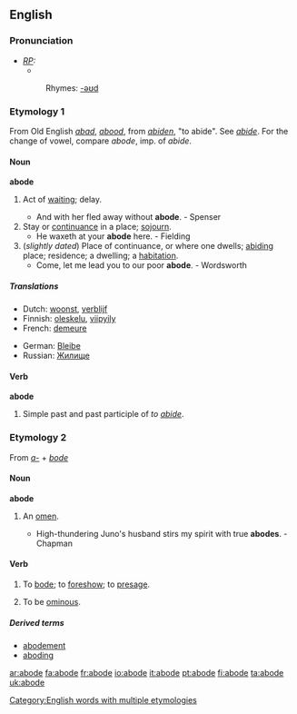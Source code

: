 ==English==
[[Category:English words with multiple etymologies]]

===Pronunciation===
* ''[[RP]]:''
** {{IPA|/əˈbəʊd/}}
*:Rhymes: [[Rhymes:English:-əʊd|-əʊd]]

===Etymology 1===
From Old English ''[[abad]]'', ''[[abood]]'', from ''[[abiden]]'', "to abide". See ''[[abide]]''. For the change of vowel, compare ''abode'', imp. of ''abide''.

====Noun====
'''abode'''
# {{obsolete}} Act of [[waiting]]; delay.
#* And with her fled away without '''abode'''. - Spenser
# Stay or [[continuance]] in a place; [[sojourn]].
#* He waxeth at your '''abode''' here. - Fielding
# (''slightly dated'') Place of continuance, or where one dwells; [[abiding]] place; residence; a dwelling; a [[habitation]].
#* Come, let me lead you to our poor '''abode'''. - Wordsworth

=====Translations=====
{{top}}
*Dutch: [[woonst]], [[verblijf]]
*Finnish: [[oleskelu]], [[viipyily]]
*French: [[demeure]]
{{mid}}
*German: [[Bleibe]]
*Russian: [[Жилище]]
{{bottom}}

====Verb====
'''abode'''
# Simple past and past participle of ''to [[abide]]''.

===Etymology 2===
From ''[[a-]]'' + ''[[bode]]''

====Noun====
'''abode'''
# {{obsolete}} An [[omen]].
#* High-thundering Juno's husband stirs my spirit with true '''abodes'''. - Chapman

====Verb====
{{en-verb|abod|ing}}

# {{transitive}} {{obsolete}} To [[bode]]; to [[foreshow]]; to [[presage]].
# {{intransitive}} {{obsolete}} To be [[ominous]].

=====Derived terms=====
* [[abodement]]
* [[aboding]]

[[ar:abode]]
[[fa:abode]]
[[fr:abode]]
[[io:abode]]
[[it:abode]]
[[pt:abode]]
[[fi:abode]]
[[ta:abode]]
[[uk:abode]]
